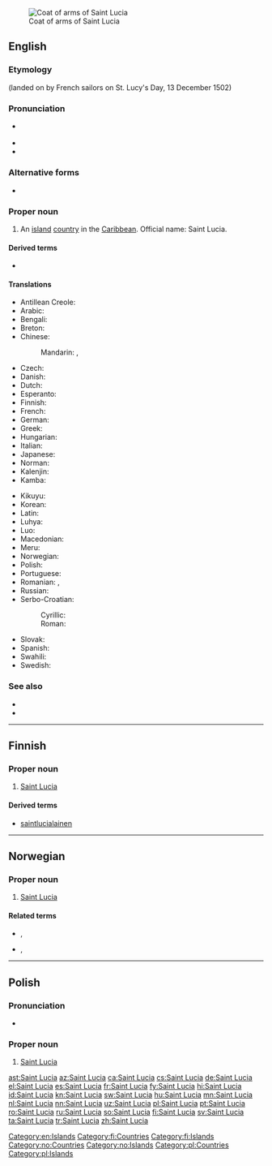 [[File:Coat of arms of Saint Lucia.svg|thumb|Coat of arms of Saint Lucia]]
==English==
{{wikipedia}}

===Etymology===
{{etyl|la|en}} {{m|la|sancta||saint}} {{m|en|Lucia||Lucy}} (landed on by French sailors on St. Lucy's Day, 13 December 1502)

===Pronunciation===
* {{a|UK|US}} {{IPA|/seɪnt ˈluː.ʃə/|lang=en}}
* {{audio|en-us-Saint Lucia.ogg|Audio (US)|lang=en}}
* {{rhymes|uːʃə|lang=en}}

===Alternative forms===
* {{l|en|St. Lucia}}

===Proper noun===
{{en-proper noun}}

# An [[island]] [[country]] in the [[Caribbean]]. Official name: Saint Lucia.

====Derived terms====
* {{l|en|Saint Lucian}}

====Translations====
{{trans-top|country in the Caribbean}}
* Antillean Creole: {{t|gcf|Sentlisi}}
* Arabic: {{t|ar|سَانْت لُوسِيَا|f|tr=sant lusiyā}}
* Bengali: {{t|bn|সেন্ট লুসিয়া|sc=Beng}}
* Breton: {{t|br|Saint Lucia}}
* Chinese:
*: Mandarin: {{t+|cmn|聖盧西亞|sc=Hani}}, {{t+|cmn|圣卢西亚|tr=Shènglúxīyà|sc=Hani}}
* Czech: {{t+|cs|Svatá Lucie|f}}
* Danish: {{t|da|Saint Lucia}}
* Dutch: {{t+|nl|Saint Lucia}}
* Esperanto: {{t|eo|Sent-Lucio}}
* Finnish: {{t+|fi|Saint Lucia}}
* French: {{t+|fr|Sainte-Lucie}} {{qualifier|used without the definite article}}
* German: {{t+|de|Saint Lucia}}
* Greek: {{t+|el|Αγία Λουκία}}
* Hungarian: {{t|hu|Szent Lucia}}
* Italian: {{t|it|Saint Lucia}}
* Japanese: {{t|ja|セントルシア|tr=Sentorushia}}
* Norman: {{t|nrf|Sainte Lucie|f}}
* Kalenjin: {{t|kln|Santalusia}}
* Kamba: {{t|kam|Santalusia}}
{{trans-mid}}
* Kikuyu: {{t|ki|Santalusia}}
* Korean: {{t+|ko|세인트루시아|tr=Seinteurusia|sc=Hang}}
* Latin: {{t|la|Sancta Lucia|f}}
* Luhya: {{t|luy|Santalusia}}
* Luo: {{t|luo|Santalusia}}
* Macedonian: {{t|mk|Све́та Лу́ција|f|tr=Svéta Lúcija|sc=Cyrl}}
* Meru: {{t|mer|Santalusia}}
* Norwegian: {{t|no|Saint Lucia}}
* Polish: {{t+|pl|Saint Lucia|n}}
* Portuguese: {{t+|pt|Santa Lúcia}}
* Romanian: {{t|ro|Sfânta Lucia}}, {{t+|ro|Saint Lucia|f}}
* Russian: {{t|ru|Сент-Лю́сия|f|tr=Sɛnt-Ljúsija}}
* Serbo-Croatian:
*: Cyrillic: {{t|sh|Света Луција|sc=Cyrl}}
*: Roman: {{t+|sh|Sveta Lucija}}
* Slovak: {{t|sk|Svätá Lucia|f}}
* Spanish: {{t+|es|Santa Lucía}}
* Swahili: {{t+|sw|Santalusia}}
* Swedish: {{t+|sv|Saint Lucia}}
{{trans-bottom}}

===See also===
* {{l|en|Castries}}
* {{list:countries of North America/en}}

[[Category:en:Islands]]

----

==Finnish==
{{wikipedia|lang=fi}}

===Proper noun===
{{head|fi|proper noun|head=[[saint|Saint]] [[Lucia]]}}

# [[#English|Saint Lucia]]

====Derived terms====
* [[saintlucialainen]]

[[Category:fi:Countries]]
[[Category:fi:Islands]]

----

==Norwegian==

===Proper noun===
{{head|no|proper noun}}

# [[#English|Saint Lucia]]

====Related terms====
* {{l|no|sanktlusianer}}, {{l|no|sanktlucianer}}
* {{l|no|sanktlusiansk}}, {{l|no|sanktluciansk}}

[[Category:no:Countries]]
[[Category:no:Islands]]

----

==Polish==

===Pronunciation===
* {{IPA|/sɛnt‿ˈluʂɛ/|lang=pl}}

===Proper noun===
{{head|pl|proper noun|g=n|undeclinable}}

# [[#English|Saint Lucia]]

[[Category:pl:Countries]]
[[Category:pl:Islands]]

[[ast:Saint Lucia]]
[[az:Saint Lucia]]
[[ca:Saint Lucia]]
[[cs:Saint Lucia]]
[[de:Saint Lucia]]
[[el:Saint Lucia]]
[[es:Saint Lucia]]
[[fr:Saint Lucia]]
[[fy:Saint Lucia]]
[[hi:Saint Lucia]]
[[id:Saint Lucia]]
[[kn:Saint Lucia]]
[[sw:Saint Lucia]]
[[hu:Saint Lucia]]
[[mn:Saint Lucia]]
[[nl:Saint Lucia]]
[[nn:Saint Lucia]]
[[uz:Saint Lucia]]
[[pl:Saint Lucia]]
[[pt:Saint Lucia]]
[[ro:Saint Lucia]]
[[ru:Saint Lucia]]
[[so:Saint Lucia]]
[[fi:Saint Lucia]]
[[sv:Saint Lucia]]
[[ta:Saint Lucia]]
[[tr:Saint Lucia]]
[[zh:Saint Lucia]]